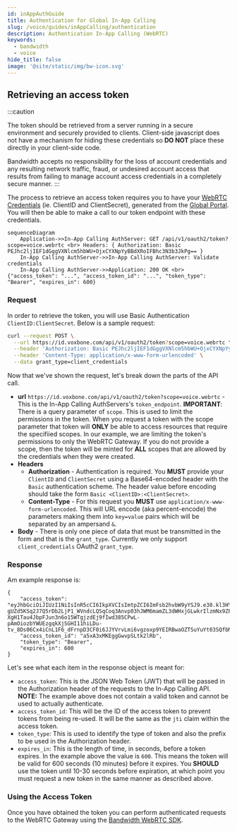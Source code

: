 ```yaml
---
id: inAppAuthGuide
title: Authentication for Global In-App Calling
slug: /voice/guides/inAppCalling/authentication
description: Authentication In-App Calling (WebRTC)
keywords:
  - bandwidth
  - voice
hide_title: false
image: '@site/static/img/bw-icon.svg'
---
```

## Retrieving an access token

:::caution

The token should be retrieved from a server running in a secure environment and securely provided to clients. Client-side javascript does not have a mechanism for hiding these credentials so **DO NOT** place these directly in your client-side code.

Bandwidth accepts no responsibility for the loss of account credentials and any resulting network traffic, fraud, or undesired account access that results from failing to manage account access credentials in a completely secure manner.
:::


The process to retrieve an access token requires you to have your [WebRTC Credentials](./inAppGuide.mdx#generating-credentials-for-an-access-token) (ie. ClientID and ClientSecret), generated from the [Global Portal](https://login.voxbone.com/login). You will then be able to make a call to our token endpoint with these credentials.

```mermaid
sequenceDiagram
    Application->>In-App Calling AuthServer: GET /api/v1/oauth2/token?scope=voice.webrtc <br> Headers: { Authorization: Basic PEJhc2ljIEF1dGggVXNlcm5hbWU+OjxCYXNpYyBBdXRoIFBhc3N3b3JkPg== }
    In-App Calling AuthServer->>In-App Calling AuthServer: Validate credentials
    In-App Calling AuthServer->>Application: 200 OK <br> {"access_token": "...", "access_token_id": "...", "token_type": "Bearer", "expires_in": 600}
```
### Request
In order to retrieve the token, you will use Basic Authentication `ClientID:ClientSecret`. Below is a sample request:

```sh
curl --request POST \
  --url https://id.voxbone.com/api/v1/oauth2/token?scope=voice.webrtc \
  --header 'Authorization: Basic PEJhc2ljIEF1dGggVXNlcm5hbWU+OjxCYXNpYyBBdXRoIFBhc3N3b3JkPg==' \
  --header 'Content-Type: application/x-www-form-urlencoded' \
  --data grant_type=client_credentials
```
Now that we've shown the request, let's break down the parts of the API call.

- **url** `https://id.voxbone.com/api/v1/oauth2/token?scope=voice.webrtc` - This is the In-App Calling AuthServers's `token_endpoint`. **IMPORTANT**: There is a query parameter of `scope`. This is used to limit the permissions in the token. When you request a token with the scope parameter that token will **ONLY** be able to access resources that require the specifiied scopes. In our example, we are limiting the token's permissions to only the WebRTC Gateway. If you do not provide a scope, then the token will be minted for **ALL** scopes that are allowed by the credentials when they were created.
- **Headers**
  - **Authorization** - Authentication is required. You **MUST** provide your `ClientID` and `ClientSecret` using a Base64-encoded header with the `Basic` authentication scheme. The header value before encoding should take the form `Basic <ClientID>:<ClientSecret>`.
  - **Content-Type** - For this request you **MUST** use `application/x-www-form-urlencoded`. This will URL encode (aka percent-encode) the parameters making them into `key=value` pairs which will be separated by an ampersand `&`.
- **Body** - There is only one piece of data that must be transmitted in the form and that is the `grant_type`. Currently we only support `client_credentials` OAuth2 `grant_type`.

### Response
Am example response is:
```
{
	"access_token": "eyJhbGciOiJIUzI1NiIsInR5cCI6IkpXVCIsImtpZCI6ImFsb2hvbW9yYSJ9.e30.kl3HYFQIcP4xZd78wUkdXxntxBu1d7b5ZCt99qVObC-gUZd5KSq2J7Q5rDb2LjP1_WVndcLQSqCoq3Anvp03hJWM6mamZL3dWHxjGLwkrIlzmNx9ZFGhTGIEsYLyaQqy8MonWYw2mJ4Z0APEfTVbTBHNIGrm_9GT6rIkdOwQFM-XgH1Tau4JbpFJun3n6o15WTgjzdEj9fIwd385CPwL-pAmOiozbYWUEzgqkXjSGHI11hiLDu-tv_8Ds06Cx4iCnL1F6_dFrnpD3CF0i6JJYVrvLmi6vgzoxp9YEIRBwaOZTSuYuYt03SQfbMZy8L2Z71sRKLLGt3TrxgtwyjefpQ",
	"access_token_id": "a5xA3xMKEggGwvpSLtk2lRb",
	"token_type": "Bearer",
	"expires_in": 600
}
```

Let's see what each item in the response object is meant for:
- `access_token`: This is the JSON Web Token (JWT) that will be passed in the Authorization header of the requests to the In-App Calling API. **NOTE:** The example above does not contain a valid token and cannot be used to actually authenticate.
- `access_token_id`: This will be the ID of the access token to prevent tokens from being re-used. It will be the same as the `jti` claim within the access token.
- `token_type`: This is used to identify the type of token and also the prefix to be used in the Authorization header.
- `expires_in`: This is the length of time, in seconds, before a token expires. In the example above the value is `600`. This means the token will be valid for 600 seconds (10 minutes) before it expires. You **SHOULD** use the token until 10-30 seconds before expiration, at which point you must request a new token in the same manner as described above.

### Using the Access Token

Once you have obtained the token you can perform authenticated requests to the WebRTC Gateway using the [Bandwidth WebRTC SDK](./inAppGuide.mdx#sdks).
